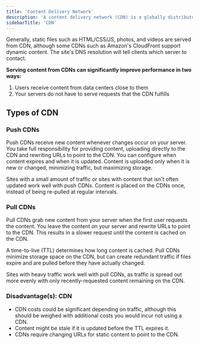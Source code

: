 ```yaml
---
title: 'Content Delivery Network'
description: 'A content delivery network (CDN) is a globally distributed network of proxy servers, serving content from locations closer to the user.'
sidebarTitle: 'CDN'
---
```


Generally, static files such as HTML/CSS/JS, photos, and videos are served from CDN, although some CDNs such as Amazon's
CloudFront support dynamic content. The site's DNS resolution will tell clients which server to contact.

**Serving content from CDNs can significantly improve performance in two ways:**

1. Users receive content from data centers close to them
2. Your servers do not have to serve requests that the CDN fulfills

## Types of CDN

### Push CDNs
Push CDNs receive new content whenever changes occur on your server. You take full responsibility for providing content,
uploading directly to the CDN and rewriting URLs to point to the CDN. You can configure when content expires and when it
is updated. Content is uploaded only when it is new or changed, minimizing traffic, but maximizing storage.

Sites with a small amount of traffic or sites with content that isn't often updated work well with push CDNs. Content is
placed on the CDNs once, instead of being re-pulled at regular intervals.

### Pull CDNs
Pull CDNs grab new content from your server when the first user requests the content. You leave the content on your
server and rewrite URLs to point to the CDN. This results in a slower request until the content is cached on the CDN.

A time-to-live (TTL) determines how long content is cached. Pull CDNs minimize storage space on the CDN, but can create
redundant traffic if files expire and are pulled before they have actually changed.

Sites with heavy traffic work well with pull CDNs, as traffic is spread out more evenly with only recently-requested
content remaining on the CDN.

### Disadvantage(s): CDN
- CDN costs could be significant depending on traffic, although this should be weighed with additional costs you would
incur not using a CDN.
- Content might be stale if it is updated before the TTL expires it.
- CDNs require changing URLs for static content to point to the CDN.
